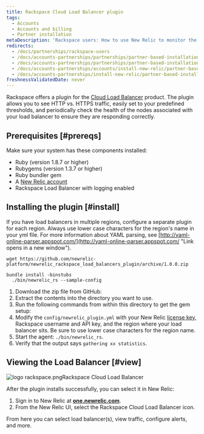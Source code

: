 ```yaml
---
title: Rackspace Cloud Load Balancer plugin
tags:
  - Accounts
  - Accounts and billing
  - Partner installation
metaDescription: 'Rackspace users: How to use New Relic to monitor the performance of your Rackspace Cloud Load Balancer.'
redirects:
  - /docs/partnerships/rackspace-users
  - /docs/accounts-partnerships/partnerships/partner-based-installation/rackspace-cloud-load-balancer
  - /docs/accounts-partnerships/partnerships/partner-based-installation/rackspace-cloud-load-balancer-plugin
  - /docs/accounts-partnerships/accounts/install-new-relic/partner-based-installation/rackspace-cloud-load-balancer-plugin
  - /docs/accounts-partnerships/install-new-relic/partner-based-installation/rackspace-cloud-load-balancer-plugin
freshnessValidatedDate: never
---
```


Rackspace offers a plugin for the [Cloud Load Balancer](http://www.rackspace.com/cloud/load-balancing/ "Link opens in a new window") product. The plugin allows you to see HTTP vs. HTTPS traffic, easily set <InlinePopover type="alerts"/> to your predefined thresholds, and periodically check the health of the nodes associated with your load balancer to ensure they are responding correctly.

## Prerequisites [#prereqs]

Make sure your system has these components installed:

* <DNT>Ruby</DNT> (version 1.8.7 or higher)
* <DNT>Rubygems</DNT> (version 1.3.7 or higher)
* <DNT>Ruby</DNT> bundler gem
* A [New Relic account](http://newrelic.com/signup "Link opens in a new window")
* Rackspace Load Balancer with logging enabled

## Installing the plugin [#install]

If you have load balancers in multiple regions, configure a separate plugin for each region. Always use lower case characters for the region's name in your yml file. For more information about YAML parsing, see [http://yaml-online-parser.appspot.com/](http://yaml-online-parser.appspot.com/ "Link opens in a new window").

```shell
wget https://github.com/newrelic-platform/newrelic_rackspace_load_balancers_plugin/archive/1.0.0.zip
```

```shell
bundle install -binstubs
  ./bin/newrelic_rs --sample-config
```

1. Download the zip file from GitHub:
2. Extract the contents into the directory you want to use.
3. Run the following commands from within this directory to get the gem setup:
4. Modify the `config/newrelic_plugin.yml` with your New Relic [license key](/docs/subscriptions/license-key), Rackspace username and API key, and the region where your load balancer sits. Be sure to use lower case characters for the region name.
5. Start the agent: `./bin/newrelic_rs`.
6. Verify that the output says `gathering xx statistics`.

## Viewing the Load Balancer [#view]

<img title="logo rackspace.png" alt="logo rackspace.png" src="/images/accounts_logo_rackspace.webp"/>Rackspace Cloud Load Balancer

After the plugin installs successfully, you can select it in New Relic:

1. Sign in to New Relic at <DNT>**[one.newrelic.com](https://one.newrelic.com/all-capabilities)**</DNT>.
2. From the New Relic UI, select the Rackspace Cloud Load Balancer icon.

From here you can select load balancer(s), view traffic, configure alerts, and more.
